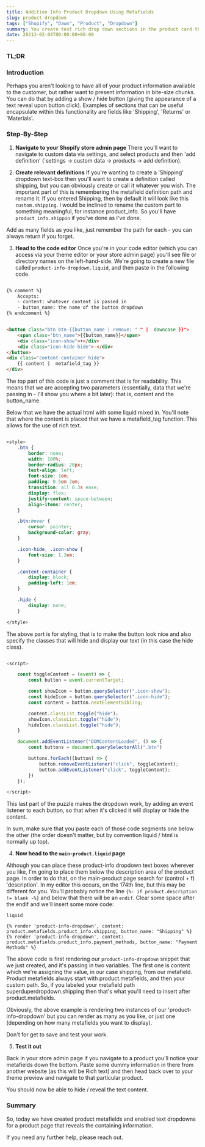 ```yaml
---
title: Addition Info Product Dropdown Using Metafields
slug: product-dropdown
tags: ["Shopify", "Dawn", "Product", "Dropdown"]
summary: You create text rich drop down sections in the product card through the use of metafields.
date: 20213-02-04T00:00:00+00:00
---
```


### TL;DR

### Introduction

Perhaps you aren't looking to have all of your product information available to the customer, but rather want to present information in bite-size chunks.  You can do that by adding a show / hide button (giving the appearance of a text reveal upon button click).  Examples of sections that can be useful encapsulate within this functionality are fields like 'Shipping', 'Returns' or 'Materials'.

### Step-By-Step

1. **Navigate to your Shopify store admin page**
There you'll want to navigate to custom data via settings, and select products and then 'add definition' (`settings -> custom data -> products -> add definition).

2. **Create relevant definitions**
If you're wanting to create a 'Shipping' dropdown text-box then you'll want to create a definition called shipping, but you can obviously create or call it whatever you wish.  The important part of this is remembering the metafield definition path and rename it.  If you entered Shipping, then  by default it will look like this `custom.shipping`.  I would be inclined to rename the custom part to something meaningful, for instance product_info.  So you'll have `product_info.shippin` if you've done as I've done.

Add as many fields as you like, just remember the path for each - you can always return if you forget.

3. **Head to the code editor**
Once you're in your code editor (which you can access via your theme editor or your store admin page) you'll see file or directory names on the left-hand-side.  We're going to create a new file called `product-info-dropdown.liquid`, and then paste in the following code.

```html

{% comment %} 
    Accepts:
    - content: whatever content is passed in
    - button_name: the name of the button dropdown
{% endcomment %}


<button class="btn btn-{{button_name | remove: " " |  downcase }}">
    <span class="btn_name">{{button_name}}</span>
    <div class="icon-show">+</div>
    <div class="icon-hide hide">-</div>
</button>
<div class="content-container hide">
    {{ content |  metafield_tag }}
</div>
```

The top part of this code is just a comment that is for readability.  This means that we are accepting two parameters (essentially, data that we're passing in - I'll show you where a bit later): that is, content and the button_name.

Below that we have the actual html with some liquid mixed in.  You'll note that where the content is placed that we have a metafield_tag function.  This allows for the use of rich text.

``` CSS

<style>
    .btn {
        border: none;
        width: 100%;
        border-radius: 20px;
        text-align: left;
        font-size: 1em;
        padding: 0.5em 2em;
        transition: all 0.3s ease;
        display: flex;
        justify-content: space-between;
        align-items: center;
    }

    .btn:hover {
        cursor: pointer;
        background-color: gray;
    }

    .icon-hide, .icon-show {
        font-size: 1.2em;
    }

    .content-container {
        display: block;
        padding-left: 1em;
    }

    .hide {
        display: none;
    }

</style>
```

The above part is for styling, that is to make the button look nice and also specify the classes that will hide and display our text (in this case the hide class).

```JavaScript

<script>

    const toggleContent = (event) => {
        const button = event.currentTarget;

        const showIcon = button.querySelector(".icon-show");
        const hideIcon = button.querySelector(".icon-hide");
        const content = button.nextElementSibling; 

        content.classList.toggle("hide");
        showIcon.classList.toggle("hide");
        hideIcon.classList.toggle("hide");
    }

    document.addEventListener("DOMContentLoaded", () => {
        const buttons = document.querySelectorAll(".btn")

        buttons.forEach((button) => {
            button.removeEventListener("click", toggleContent);
            button.addEventListener("click", toggleContent);
        })
    });

</script>
```

This last part of the puzzle makes the dropdown work, by adding an event listener to each button, so that when it's clicked it will display or hide the content.

In sum, make sure that you paste each of those code segments one below the other (the order doesn't matter, but by convention liquid / html is normally up top).

4. **Now head to the `main-product.liquid` page**

Although you can place these product-info dropdown text boxes wherever you like, I'm going to place them below the description area of the product page.  In order to do that, on the main-product page search for (control + f) 'description'.  In my editor this occurs, on the 174th line, but this may be different for you.  You'll probably notice the line `{%- if product.description != blank -%}` and below that there will be an `endif`.  Clear some space after the endif and we'll insert some more code:

```
liquid

{% render 'product-info-dropdown', content: product.metafields.product_info.shipping, button_name: "Shipping" %}
{% render 'product-info-dropdown', content: product.metafields.product_info.payment_methods, button_name: "Payment
Methods" %}
```
The above code is first rendering our `product-info-dropdown` snippet that we just created, and it's passing in two variables.  The first one is content which we're assigning the value, in our case shipping, from our metafield.  Product metafields always start with product.metafields, and then your custom path.  So, if you labeled your metafield path superduperdropdown.shipping then that's what you'll need to insert after product.metafields.

Obviously, the above example is rendering two instances of our 'product-info-dropdown' but you can render as many as you like, or just one (depending on how many metafields you want to display).

Don't for get to save and test your work.

5. **Test it out**

Back in your store admin page if you navigate to a product you'll notice your metafields down the bottom.  Paste some dummy information in there from another website (as this will be Rich text) and then head back over to your theme preview and navigate to that particular product.  

You should now be able to hide / reveal the text content.

### Summary

So, today we have created product metafields and enabled text dropdowns for a product page that reveals the containing information.

If you need any further help, please reach out.